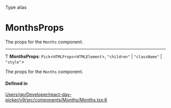 <SectionTitle>Type alias</SectionTitle>

# MonthsProps

<Description>

The props for the `Months` component.

</Description>

---

Ƭ **MonthsProps**: `Pick`\<`HTMLProps`\<`HTMLElement`\>, ``"children"`` \| ``"className"`` \| ``"style"``\>

The props for the `Months` component.

#### Defined in

[Users/gp/Developer/react-day-picker/v9/src/components/Months/Months.tsx:6](https://github.com/gpbl/react-day-picker/blob/4d332a01b/src/components/Months/Months.tsx#L6)
